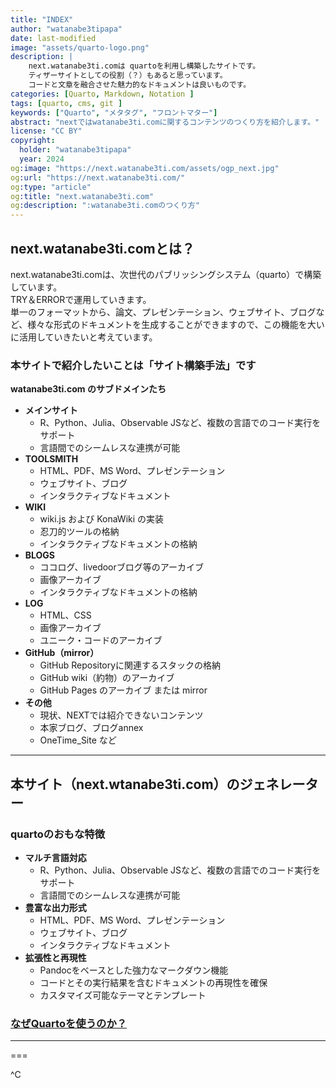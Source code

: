 ```yaml
---
title: "INDEX"
author: "watanabe3tipapa"
date: last-modified
image: "assets/quarto-logo.png"
description: |
    next.watanabe3ti.comは quartoを利用し構築したサイトです。
    ティザーサイトとしての役割（？）もあると思っています。
    コードと文章を融合させた魅力的なドキュメントは良いものです。
categories: [Quarto, Markdown, Notation ]
tags: [quarto, cms, git ]
keywords: ["Quarto", "メタタグ", "フロントマター"]
abstract: "nextではwatanabe3ti.comに関するコンテンツのつくり方を紹介します。"
license: "CC BY"
copyright:
  holder: "watanabe3tipapa"
  year: 2024
og:image: "https://next.watanabe3ti.com/assets/ogp_next.jpg"
og:url: "https://next.watanabe3ti.com/"
og:type: "article"
og:title: "next.watanabe3ti.com"
og:description: ":watanabe3ti.comのつくり方"
---
```


## next.watanabe3ti.comとは？

next.watanabe3ti.comは、次世代のパブリッシングシステム（quarto）で構築しています。<br> TRY＆ERRORで運用していきます。<br> 単一のフォーマットから、論文、プレゼンテーション、ウェブサイト、ブログなど、様々な形式のドキュメントを生成することができますので、この機能を大いに活用していきたいと考えています。

### 本サイトで紹介したいことは「サイト構築手法」です

**watanabe3ti.com のサブドメインたち**

-   **メインサイト**
    -   R、Python、Julia、Observable JSなど、複数の言語でのコード実行をサポート
    -   言語間でのシームレスな連携が可能
-   **TOOLSMITH**
    -   HTML、PDF、MS Word、プレゼンテーション
    -   ウェブサイト、ブログ
    -   インタラクティブなドキュメント
-   **WIKI**
    -   wiki.js および KonaWiki の実装
    -   忍刀的ツールの格納
    -   インタラクティブなドキュメントの格納
-   **BLOGS**
    -   ココログ、livedoorブログ等のアーカイブ
    -   画像アーカイブ
    -   インタラクティブなドキュメントの格納
-   **LOG**
    -   HTML、CSS
    -   画像アーカイブ
    -   ユニーク・コードのアーカイブ
-   **GitHub（mirror）**
    -   GitHub Repositoryに関連するスタックの格納
    -   GitHub wiki（約物）のアーカイブ
    -   GitHub Pages のアーカイブ または mirror
-   **その他**
    -   現状、NEXTでは紹介できないコンテンツ
    -   本家ブログ、ブログannex
    -   OneTime_Site など

------------------------------------------------------------------------

## 本サイト（next.wtanabe3ti.com）のジェネレーター

### quartoのおもな特徴

-   **マルチ言語対応**
    -   R、Python、Julia、Observable JSなど、複数の言語でのコード実行をサポート
    -   言語間でのシームレスな連携が可能
-   **豊富な出力形式**
    -   HTML、PDF、MS Word、プレゼンテーション
    -   ウェブサイト、ブログ
    -   インタラクティブなドキュメント
-   **拡張性と再現性**
    -   Pandocをベースとした強力なマークダウン機能
    -   コードとその実行結果を含むドキュメントの再現性を確保
    -   カスタマイズ可能なテーマとテンプレート

### [なぜQuartoを使うのか？](http://next.watanabe3ti.com/quarto.html)

------------------------------------------------------------------------

===

\^C